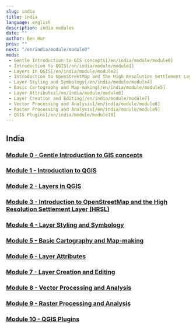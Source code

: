 ```yaml
---
slug: india
title: india
language: english
description: india modules
date: ""
author: Ben Hur
prev: ""
next: "/en/india/module/module0"
mods:
 - Gentle Introduction to GIS concepts[/en/india/module/module0]
 - Introduction to QGIS[/en/india/module/module1]
 - Layers in QGIS[/en/india/module/module2]
 - Introduction to OpenStreetMap and the High Resolution Settlement Layer[/en/india/module/module3]
 - Layer Styling and Symbology[/en/india/module/module4]
 - Basic Cartography and Map-making[/en/india/module/module5]
 - Layer Attributes[/en/india/module/module6]
 - Layer Creation and Editing[/en/india/module/module7]
 - Vector Processing and Analysis[/en/india/module/module8]
 - Raster Processing and Analysis[/en/india/module/module9]
 - QGIS Plugins[/en/india/module/module10]
---
```



## India

### [Module 0 - Gentle Introduction to GIS concepts](/open-geodata-curriculum/en/india/module/module0)
### [Module 1 - Introduction to QGIS](/open-geodata-curriculum/en/india/module/module1)
### [Module 2 - Layers in QGIS](/open-geodata-curriculum/en/india/module/module2)
### [Module 3 - Introduction to OpenStreetMap and the High Resolution Settlement Layer (HRSL)](/open-geodata-curriculum/en/india/module/module3)
### [Module 4 - Layer Styling and Symbology](/open-geodata-curriculum/en/india/module/module4)
### [Module 5 - Basic Cartography and Map-making](/open-geodata-curriculum/en/india/module/module5)
### [Module 6 - Layer Attributes](/open-geodata-curriculum/en/india/module/module)
### [Module 7 - Layer Creation and Editing](/open-geodata-curriculum/en/india/module/module7)
### [Module 8 - Vector Processing and Analysis](/open-geodata-curriculum/en/india/module/module8)
### [Module 9 - Raster Processing and Analysis](/open-geodata-curriculum/en/india/module/module9)
### [Module 10 - QGIS Plugins](/open-geodata-curriculum/en/india/module/module10)
